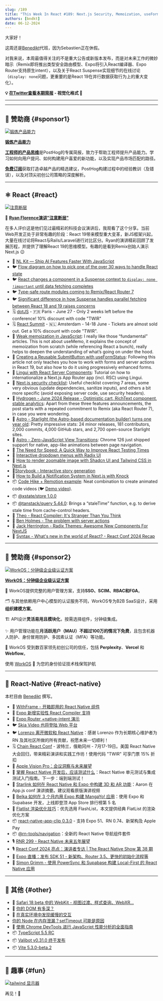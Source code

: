 ```yaml
---
slug: /189
title: "This Week In React #189: Next.js Security, Memoization, useFormStatus, React State, Remix Typesafe Routes, View Transitions, Astro, Starlight, Hydrogen, Remotion, Lingui, Storybook, Skia Video, Starlink, App Clips, VisionOS..."
authors: [bndkt]
date: 06-12-2024
---
```


大家好！

这周还是[Benedikt](https://x.com/bndkt)代班，因为Sebastien正在休假。

对我来说，本周最值得关注的不是重大公告或新版本发布，而是对未来工作的微妙暗示（Remix即将推出类型安全路由模型、Expo将引入React编译器、Expo Router支持原生intent），以及关于React Suspense实现细节的在线讨论（`display: none`问题，更重要的是React 19在并行数据获取行为上的重大变化）。

<!-- truncate -->

**💡 [在Twitter查看本期简报](https://slo.im/thread) - 视觉化格式 🎨**

---


<Support />

---

## 💸 赞助商 {#sponsor1}

[![锻炼产品能力](/emails/issues/183/posthog.jpg)](https://newsletter.posthog.com/?utm_source=twir&utm_campaign=twir)

**[锻炼产品能力](https://newsletter.posthog.com/?utm_source=twir&utm_campaign=twir)**

[**工程师的产品思维**](https://newsletter.posthog.com/?utm_source=twir&utm_campaign=twir)是PostHog的专属简报，致力于帮助工程师提升产品能力。学习如何向用户提问、如何构建用户喜爱的新功能，以及实现产品市场匹配的路径。

[**免费订阅**](https://newsletter.posthog.com/?utm_source=twir&utm_campaign=twir)获取打造卓越产品的精选建议，PostHog构建过程中的经验教训（及错误），以及对顶尖初创公司策略的深度解析。

---

## ⚛️ React {#react}

[![注意断层](/emails/issues/189/react189.jpg)](https://www.youtube.com/live/1g5ruM-16_Y?t=7443s)

🎥 **[Ryan Florence演讲"注意断层"](https://www.youtube.com/live/1g5ruM-16_Y?t=7443s)**

在多人评价这是他们见过最精彩的科技会议演讲后，我观看了这个分享。当前Web开发正处于非常有趣的阶段：React 19带来模型重大变革，新JS框架兴起，大量在线讨论将React与Rails/Laravel进行对比区分。Ryan的演讲精彩回顾了发展历程，并提供了理解React 19的思维模型。有趣的是看到Remix创始人演示Next.js 😉

- 💸 [NL Kit — Ship AI Features Faster With JavaScript](https://nlkit.com)
- 🐦 [Flow diagram on how to pick one of the over 30 ways to handle React state](https://x.com/housecor/status/1799435036736778364)
- 🐦 [React changes a component in a Suspense context to `display: none !important` until data fetching completes](https://x.com/cpojer/status/1798912741383844237)
- 🐦 [Type-safe route modules coming to Remix/React Router 7](https://x.com/pcattori/status/1799194706850504818)
- 🐦 [Significant difference in how Suspense handles parallel fetching between React 18 and 19 raises concerns](https://x.com/TkDodo/status/1800501040766144676)
- 🗓 [dotJS](https://www.dotjs.io/?utm_source=thisweekinreact) - 🇫🇷 Paris - June 27 - Only 2 weeks left before the conference! 10% discount with code "TWIR"
- 🗓 [React Summit](https://reactsummit.com/?utm_source=thisweekinreact) - 🇳🇱 Amsterdam - 14-18 June - Tickets are almost sold out. Get a 10% discount with code "TWIR".
- 📜 [Weak memoization in JavaScript](https://dev.to/thekashey/weak-memoization-in-javascript-4po6): I really like those “fundamental” articles. This is not about useMemo, it explains the concept of memoization from scratch (while referencing React a bunch), really helps to deepen the understanding of what’s going on under the hood.
- 📜 [Creating a Reusable SubmitButton with useFormStatus](https://aurorascharff.no/posts/creating-a-reusable-submitbutton-with-useformstatus/): Following this article not only teaches you how to work with forms and server actions in React 19, but also how to do it using progressively enhanced forms.
- 📜 [Lingui with React Server Components](https://lingui.dev/tutorials/react-rsc): Tutorial on how to internationalize a Next.js App Router app (incl. RSC) using Lingui.
- 📜 [Next.js security checklist](https://blog.arcjet.com/next-js-security-checklist/): Useful checklist covering 7 areas, some very obvious (update dependencies, sanitize inputs), and others a bit more specific (avoid exposing server code, use security headers).
- 📜 [Hydrogen - June 2024 Release - Optimistic cart, RichText component, stable analytics](https://hydrogen.shopify.dev/update/june-2024): Apart from these three features announcements, the post starts with a repeated commitment to Remix (aka React Router 7), in case you were wondering.
- 📜 [Astro - Starlight (the Astro-based documentation builder) turns one year old](https://astro.build/blog/starlight-turns-one/): Pretty impressive stats: 24 minor releases, 181 contributors, 2,000 commits, 4,000 GitHub stars, and 2,700 open-source Starlight sites.
- 📜 [Astro - Zero-JavaScript View Transitions](https://astro.build/blog/future-of-astro-zero-js-view-transitions/): Chrome 126 just shipped support for native, app-like animations between page navigation.
- 📜 [The Need for Speed: A Quick Way to Improve React Testing Times](https://www.helpscout.com/blog/improve-react-testing-times/)
- 📜 [Interactive dropdown menus with Radix UI](https://www.joshuawootonn.com/radix-interactive-dropdown)
- 📜 [How to render zoomable image with Shadcn UI and Tailwind CSS in Next.js](https://www.nico.fyi/blog/easy-zoomable-image-with-shadcn-tailwind)
- 📜[Storybook - Interactive story generation](https://storybook.js.org/blog/interactive-story-generation/)
- 📜 [How to Build a Notification System in Next.js with Knock](https://spacejelly.dev/posts/how-to-build-a-notification-system-in-next-js-with-knock)
- 📦 [Code Hike + Remotion example](https://github.com/code-hike/examples/tree/main/with-remotion): Neat combination to create animated code videos (🐦 [Demo video](https://x.com/pomber/status/1800108854459715864?t=8ickNCn-Orou7665JY31VA&s=19)).
- 📦 [@xstate/store 1.0.0](https://github.com/statelyai/xstate/releases/tag/%40xstate%2Fstore%401.0.0)
- 📦 [@tanstack/query 5.44.0](https://github.com/TanStack/query/releases/tag/v5.44.0): Brings a “staleTime” function, e.g. to derive stale time from cache-control headers.
- 🎥 [Theo - React Compiler: It's Stranger Than You Think](https://www.youtube.com/watch?v=wnXGSwrOw80)
- 🎥 [Ben Holmes - The problem with server actions](https://www.youtube.com/watch?v=GPYAC1qGD44)
- 🎥 [Jack Herrington - Radix Themes: Awesome New Components For NextJS](https://www.youtube.com/watch?v=SKm2XGxbLLM)
- 🎥 [Syntax - What's new in the world of React? - React Conf 2024 Recap](https://www.youtube.com/watch?v=udXZw-9LdOM)

<SubscribeFormEmbed placement="middle" />

---

## 💸 赞助商 {#sponsor2}

[![WorkOS：分钟级企业级认证方案](/emails/issues/189/WorkOS.jpg)](https://workos.com/?utm_source=thisweekinreact&utm_medium=newsletter&utm_campaign=q22024)

**[WorkOS：分钟级企业级认证方案](https://workos.com/?utm_source=thisweekinreact&utm_medium=newsletter&utm_campaign=q22024)**

🔐 WorkOS提供完整的用户管理方案，支持**SSO、SCIM、RBAC和FGA**。

🗂️ 与其他依赖用户中心模型的认证服务不同，WorkOS专为B2B SaaS设计，采用**组织建模方案**。

🏗️ API设计**灵活易用且模块化**，按需选择组件，分钟级集成。

✨ 用户管理功能在**月活跃用户（MAU）不超过100万的情况下免费**，且包含机器人防护、身份冒用防护、多因素认证（MFA）等功能。

🤝 WorkOS 受到数百家领先初创公司的信任，包括 **Perplexity**、**Vercel** 和 **Webflow**。

使用 [WorkOS](https://workos.com/?utm_source=thisweekinreact&utm_medium=newsletter&utm_campaign=q22024) 🚀 为您的身份验证技术栈保驾护航

---

## 📱 React-Native {#react-native}

本栏目由 [Benedikt](https://twitter.com/bndkt) 撰写。

- 💸 [WithFrame - 开箱即用的 React Native 组件](https://withfra.me/?utm_source=thisweekinreact&utm_medium=email&utm_campaign=quick-link--2)
- 👀 [Expo 新增实验性 React Compiler 支持](https://github.com/expo/expo/pull/29168)
- 👀 [Expo Router +native-intent 演示](https://github.com/EvanBacon/expo-router-native-intent-demo)
- 🐦 [Skia Video 也将登陆 Web 平台](https://x.com/wcandillon/status/1799859456584646663)
- 🐦 [Lorenzo 离开微软和 React Native](https://x.com/Kelset/status/1800158749811966280?t=jif1MJRNNYc3wIE1cIUJvw&s=19)：感谢 Lorenzo 作为长期核心维护者为 RN 及其社区所做的所有贡献，祝愿未来一切顺利！
- 🗓 [Chain React Conf](https://chainreactconf.com/?utm_source=thisweekinreact) - 波特兰，俄勒冈州 - 7月17-19日。美国 React Native 大会回归，带来精彩演讲和实践工作坊！使用代码 "TWIR" 可享门票 15% 折扣
- 📜 [Apple Vision Pro：会议洞察与未来展望](https://www.callstack.com/blog/apple-vision-pro-insights-from-conferences-and-beyond)
- 📜 [掌握 React Native 开发后，应该测试什么](https://thoughtbot.com/blog/now-that-i-can-write-react-native-what-should-i-test)：React Native 单元测试与集成测试入门指南。下一步：端到端测试！
- 📜 [Starlink 如何在 React Native 和 Expo 中构建 3D 和 AR 功能](https://www.notjust.dev/blog/react-native-starlink)：Aaron 在 App.js conf 演讲摘要。建议观看原版演讲视频
- 📜 [Belka 如何在 3 个月内用 Expo 构建 MangaYo! 应用](https://expo.dev/blog/how-belka-built-mangayo-app-in-just-3-months-with-expo)：使用 Expo 和 Supabase 开发，上线即登顶 App Store 排行榜第 5 名
- 📜 [Flatlist 渲染优化技巧](https://www.andydevs.dev/articles/flatlist-rendering-techniques)：优先选用 FlashList，本文提供经典 FlatList 的渲染优化方案
- 📦 [react-native-app-clip 0.3.0](https://github.com/bndkt/react-native-app-clip/releases/tag/v0.3.0) - 支持 Expo 51、RN 0.74、新架构及 Apple Pay
- 📦 [@rn-tools/navigation](https://github.com/ajsmth/rn-tools/blob/main/packages/navigation/readme.md)：全新的 React Native 导航组件套件
- 🎙️ [RNR 299 - React Native 未来五年展望](https://www.reactnativeradio.com/episodes/rnr-299-what-to-expect-from-react-native-in-5-years)
- 🎙️ [React Conf 2024 亮点：演讲者专访 | The React Native Show 第 38 期](https://www.youtube.com/watch?v=EP2IzK6rPv8)
- 🎥 [Expo 直播：发布 SDK 51 - 新架构、Router 3.5、更快的初始化流程等](https://www.youtube.com/watch?v=k1ISWPgP4S4)
- 🎥 [Simon Grimm - 使用 PowerSync 和 Supabase 构建 Local-First 的 React Native 应用](https://www.youtube.com/watch?v=xvvVGOyRgZg)

---

## 🔀 其他 {#other}

- 📜 [Safari 18 beta 中的 WebKit - 视图过渡、样式查询、WebXR...](https://webkit.org/blog/15443/news-from-wwdc24-webkit-in-safari-18-beta/)
- 📜 [你的 DOM 有多深？](https://frontendatscale.com/blog/how-deep-is-your-dom/)
- 📜 [在真实环境中发现缓慢的交互](https://web.dev/articles/find-slow-interactions-in-the-field)
- [你的 Node 在内存泄漏？setTimeout 可能是原因](https://lucumr.pocoo.org/2024/6/5/node-timeout/)
- 📜 [使用 Chrome DevTools 进行 JavaScript 性能分析的全面指南](https://blog.jiayihu.net/comprenhensive-guide-chrome-performance/)
- 📦 [TypeScript 5.5 RC](https://devblogs.microsoft.com/typescript/announcing-typescript-5-5-rc/?t)
- 📦 [Valibot v0.31.0 终于发布](https://valibot.dev/blog/valibot-v0.31.0-is-finally-available/)
- 📦 [Vite 5.3.0-beta.2](https://github.com/vitejs/vite/blob/v5.3.0-beta.2/packages/vite/CHANGELOG.md#530-beta2-2024-06-10)

---

## 🤭 趣事 {#fun}

[![tailwind 显示器](/emails/issues/189/meme.jpg)](https://x.com/thekitze/status/1788852862669217805)

再见！👋